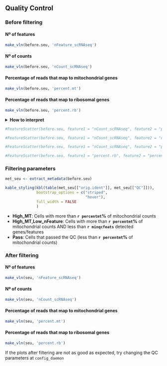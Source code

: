 ## Quality Control

<!-- Sergio Alías, 20230616 -->
<!-- Last modified 20230928 -->

### Before filtering

#### Nº of features
<div class="superbigimage">
```r
make_vln(before.seu, 'nFeature_scRNAseq')
```
</div>

#### Nº of counts
<div class="superbigimage">
```r
make_vln(before.seu, 'nCount_scRNAseq')
```
</div>
<div class="superbigimage">

#### Percentage of reads that map to mitochondrial genes
```r
make_vln(before.seu, 'percent.mt')
```
</div>

#### Percentage of reads that map to ribosomal genes
<div class="superbigimage">
```r
make_vln(before.seu, 'percent.rb')
```
</div>

<details>
<summary>**How to interpret**</summary>
<br>

- **nFeature_scRNAseq**: number of expressed (detected) genes/features per cell
- **nCount_scRNAseq**: number of reads per cell
- **percent.mt**: percentage of mitochondrial counts per cell
- **percent.rb**: percentage of ribosomal counts per cell

Some notes on when we should filter cells:

- **Features**: Features are genes, we count the number of unique genes detected in each cell. Low-quality cells or empty droplets will often have very few genes.<sup>1</sup>
- **Counts**: Counts are the total number of molecules detected within a cell. This should correlate strongly with the number of features. Cell doublets or multiplets may exhibit an aberrantly high gene count.<sup>1</sup>
- **Mitochondrial counts**: The percentage of reads that map to the mitochondrial genome. Low-quality / dying cells often exhibit extensive mitochondrial contamination.<sup>1</sup>


*References:*

1. Ilicic, Tomislav, Jong Kyoung Kim, Aleksandra A Kolodziejczyk, Frederik Otzen Bagger, Davis James McCarthy, John C Marioni, and Sarah A Teichmann. 2016. “Classification of Low Quality Cells from Single-Cell Rna-Seq Data.” *Genome Biology* 17 (1): 1–15.

</details>

<!-- ### Metadata features correlation -->


<!-- #### Mito counts VS nº of reads -->

```r

#FeatureScatter(before.seu, feature1 = "nCount_scRNAseq", feature2 = "percent.mt")
```

<!-- #### Nº of features VS nº of reads -->

```r

#FeatureScatter(before.seu, feature1 = "nCount_scRNAseq", feature2 = "nFeature_scRNAseq")
```

<!-- #### Ribosomal counts VS nº of reads -->

```r

#FeatureScatter(before.seu, feature1 = "nCount_scRNAseq", feature2 = "percent.rb")
```

<!-- #### Mito counts VS ribosomal counts -->

```r

#FeatureScatter(before.seu, feature1 = "percent.rb", feature2 = "percent.mt")
```


### Filtering parameters

```r

met_seu <- extract_metadata(before.seu)

kable_styling(kbl(table(met_seu[["orig.ident"]], met_seu[["QC"]])),
              bootstrap_options = c("striped",
                                    "hover"),
              full_width = FALSE
              )

```

- **High_MT**: Cells with more than **`r percentmt`%** of mitochondrial counts
- **High_MT,Low_nFeature**: Cells with more than **`r percentmt`%** of mitochondrial counts AND less than **`r minqcfeats`** detected genes/features
- **Pass**: Cells that passed the QC (less than **`r percentmt`%** of mitochondrial counts)

### After filtering


#### Nº of features
<div class="superbigimage">
```r
make_vln(seu, 'nFeature_scRNAseq')
```
</div>

#### Nº of counts
<div class="superbigimage">
```r
make_vln(seu, 'nCount_scRNAseq')
```
</div>

#### Percentage of reads that map to mitochondrial genes
<div class="superbigimage">
```r
make_vln(seu, 'percent.mt')
```
</div>

#### Percentage of reads that map to ribosomal genes
<div class="superbigimage">
```r
make_vln(seu, 'percent.rb')
```
</div>

If the plots after filtering are not as good as expected, try changing the QC parameters at `config_daemon`